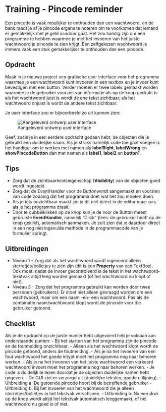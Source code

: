 # Training - Pincode reminder

Een pincode is vaak moeilijker te onthouden dan een wachtwoord, en de bank raadt je af je pincode ergens te noteren om te voorkomen dat iemand er gemakkelijk met je geld vandoor gaat. Het zou handig zijn om een programma te hebben waarmee je met het invoeren van het juiste wachtwoord je pincode te zien krijgt. Een zelfgekozen wachtwoord is immers vaak een stuk gemakkelijker te onthouden dan een pincode.

## Opdracht

Maak in je nieuwe project een grafische user interface voor het programma waarmee je een wachtwoord kunt invoeren in een textbox en je invoer kunt bevestigen met een button. Verder moeten er twee labels gemaakt worden waarmee je de gebruiker voorziet van informatie als op de knop gedrukt is: als het wachtwoord juist is wordt de ene tekst zichtbaar, als het wachtwoord onjuist is wordt de andere tekst zichtbaar.

Je user interface zou er bijvoorbeeld zo uit kunnen zien:

![Aangeleverd ontwerp user interface](figures/Pincode-reminder-ui.png)

Geef, zoals je in een eerdere opdracht gedaan hebt, de objecten die je gebruikt een duidelijke naam. Als je straks namelijk code toe gaat voegen is het handiger om te werken met namen als **labelRight**, **labelWrong** en **showPincodeButton** dan met namen als **label1**, **label2** en **button1**.

## Tips

- Zorg dat de zichtbaarheidseigenschap (**Visibility**) van de objecten goed wordt ingesteld.
- Zorg dat de EventHandler voor de Buttonwordt aangemaakt en voorzien van code zodanig dat het programma doet wat het zou moeten doen.
- Als je iets onzichtbaar maakt zie je dit niet direct in de editor maar pas als je het programma draait.
- Door te dubbelklikken op de knop kun je de voor de Button meest gebruikte **EventHandler**, namelijk “Click” (lees: de gebruiker heeft op de knop geklikt), automatisch aanmaken. Je zult zien dat je daardoor direct in een nog niet ingevulde methode in de programmacode van je formulier springt.

## Uitbreidingen

- Niveau 1 - Zorg dat als het wachtwoord wordt ingevoerd alleen sterretjes/bolletjes te zien zijn (dit is een **Property** van een TextBox). Ook moet, nadat de invoer gecontroleerd is de tekst in het wachtwoord-tekstvak altijd leeg worden gemaakt (of het wachtwoord nu klopt of niet).
- Niveau 3 - Zorg dat het programma gebruikt kan worden door twee personen (gebruikers). Er moet niet alleen gevraagd worden om een wachtwoord, maar om een naam -en- een wachtwoord. Pas als de combinatie naam/wachtwoord klopt wordt de pincode voor die gebruiker getoond.

## Checklist

Als je de opdracht op de juiste manier hebt uitgevoerd heb je voldaan aan onderstaande punten: 
- Bij het starten van het programma zijn de pincode en de foutmelding onzichtbaar. 
- Alleen als het wachtwoord klopt wordt de pincode getoond, anders de foutmelding. 
- Als je na het invoeren van een fout wachtwoord het goede intypt moet het programma nog naar behoren werken. 
- Als je na het invoeren van het juiste wachtwoord een verkeerd wachtwoord invoert moet het programma nog naar behoren werken.
- Je code is duidelijk te lezen doordat je de objecten duidelijke namen hebt gegeven.
- De GUI ziet er verzorgd uit (duidelijke teksten, goede uitlijning).
- Uitbreiding a: De getoonde pincode hoort bij de betreffende gebruiker
- Uitbreiding b: Bij het invoeren van het wachtwoord zie je alleen sterretjes/bolletjes in het tekstvak verschijnen.
- Uitbreiding b: Na een druk op de knop wordt altijd het tekstvak automatisch leeggemaakt, of het wachtwoord nu goed is of niet.
